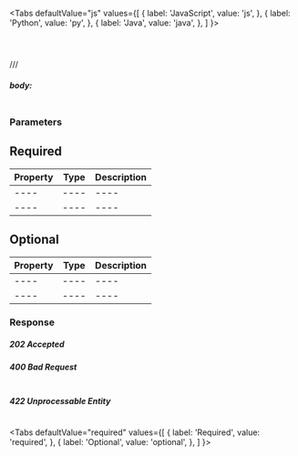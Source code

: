 
<Endpoint req="POST"> </Endpoint>

<Tabs
  defaultValue="js"
  values={[
    { label: 'JavaScript', value: 'js', },
    { label: 'Python', value: 'py', },
    { label: 'Java', value: 'java', },
  ]
}>
<TabItem value="js">

```js

```
</TabItem>
<TabItem value="py">

```js

```
</TabItem>
<TabItem value="java">

```js

```
</TabItem>
</Tabs>






///

<Endpoint req="POST"> </Endpoint>

##### body:
```

```
### Parameters 

## Required
| Property | Type | Description |
| ---- | ---- | ---- |
| ---- | ---- | ---- |
| ---- | ---- | ---- |


##  Optional
| Property | Type | Description |
| ---- | ---- | ---- |
| ---- | ---- | ---- |
| ---- | ---- | ---- |
 

### Response
##### 202 Accepted

##### 400 Bad Request
```

```
##### 422 Unprocessable Entity
```

```

<Tabs
  defaultValue="required"
  values={[
    { label: 'Required', value: 'required', },
    { label: 'Optional', value: 'optional', },
  ]
}>
<TabItem value="required">


</TabItem>
<TabItem value="optional">


</TabItem>
</Tabs>
